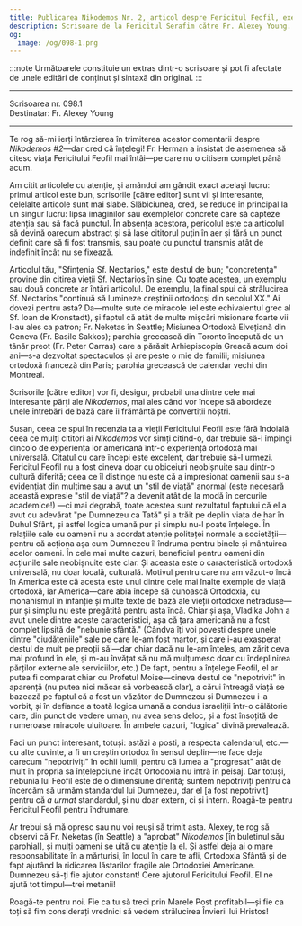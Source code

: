 ```yaml
---
title: Publicarea Nikodemos Nr. 2, articol despre Fericitul Feofil, exemple de Nebunie Sfântă
description: Scrisoare de la Fericitul Serafim către Fr. Alexey Young.
og:
  image: /og/098-1.png
---
```


:::note
Următoarele constituie un extras dintr-o scrisoare și pot fi afectate de unele editări de conținut și sintaxă din original.
:::

---

<div style={{textAlign:'right', fontFamily:'monospace'}}>Scrisoarea nr. 098.1</div>
<div style={{textAlign:'left', fontFamily:'monospace'}}>Destinatar: Fr. Alexey Young</div>

---

Te rog să-mi ierți întârzierea în trimiterea acestor comentarii despre *Nikodemos #2*—dar cred că înțelegi! Fr. Herman a insistat de asemenea să citesc viața Fericitului Feofil mai întâi—pe care nu o citisem complet până acum.

Am citit articolele cu atenție, și amândoi am gândit exact același lucru: primul articol este bun, scrisorile [către editor] sunt vii și interesante, celelalte articole sunt mai slabe. Slăbiciunea, cred, se reduce în principal la un singur lucru: lipsa imaginilor sau exemplelor concrete care să capteze atenția sau să facă punctul. În absența acestora, pericolul este ca articolul să devină oarecum abstract și să lase cititorul puțin în aer și fără un punct definit care să fi fost transmis, sau poate cu punctul transmis atât de indefinit încât nu se fixează.

Articolul tău, "Sfințenia Sf. Nectarios," este destul de bun; "concretența" provine din citirea vieții Sf. Nectarios în sine. Cu toate acestea, un exemplu sau două concrete ar întări articolul. De exemplu, la final spui că strălucirea Sf. Nectarios "continuă să lumineze creștinii ortodocși din secolul XX." Ai dovezi pentru asta? Da—multe sute de miracole (el este echivalentul grec al Sf. Ioan de Kronstadt), și faptul că atât de multe mișcări misionare foarte vii l-au ales ca patron; Fr. Neketas în Seattle; Misiunea Ortodoxă Elvețiană din Geneva (Fr. Basile Sakkos); parohia grecească din Toronto începută de un tânăr preot (Fr. Peter Carras) care a părăsit Arhiepiscopia Greacă acum doi ani—s-a dezvoltat spectaculos și are peste o mie de familii; misiunea ortodoxă franceză din Paris; parohia grecească de calendar vechi din Montreal.

Scrisorile [către editor] vor fi, desigur, probabil una dintre cele mai interesante părți ale *Nikodemos*, mai ales când vor începe să abordeze unele întrebări de bază care îi frământă pe convertiții noștri.

Susan, ceea ce spui în recenzia ta a vieții Fericitului Feofil este fără îndoială ceea ce mulți cititori ai *Nikodemos* vor simți citind-o, dar trebuie să-i împingi dincolo de experiența lor americană într-o experiență ortodoxă mai universală. Citatul cu care începi este excelent, dar trebuie să-l urmezi. Fericitul Feofil nu a fost cineva doar cu obiceiuri neobișnuite sau dintr-o cultură diferită; ceea ce îl distinge nu este că a impresionat oamenii sau s-a evidențiat din mulțime sau a avut un "stil de viață" anormal (este necesară această expresie "stil de viață"? a devenit atât de la modă în cercurile academice!) —ci mai degrabă, toate acestea sunt rezultatul faptului că el a avut cu adevărat "pe Dumnezeu ca Tată" și a trăit pe deplin viața de har în Duhul Sfânt, și astfel logica umană pur și simplu nu-l poate înțelege.
În relațiile sale cu oamenii nu a acordat atenție politeței normale a societății—pentru că acționa așa cum Dumnezeu îl îndruma pentru binele și mântuirea acelor oameni. În cele mai multe cazuri, beneficiul pentru oameni din acțiunile sale neobișnuite este clar.
Și aceasta este o caracteristică ortodoxă universală, nu doar locală, culturală. Motivul pentru care nu am văzut-o încă în America este că acesta este unul dintre cele mai înalte exemple de viață ortodoxă, iar America—care abia începe să cunoască Ortodoxia, cu monahismul în infanție și multe texte de bază ale vieții ortodoxe netraduse—pur și simplu nu este pregătită pentru asta încă.
Chiar și așa, Vladika John a avut unele dintre aceste caracteristici, așa că țara americană nu a fost complet lipsită de "nebunie sfântă." (Cândva îți voi povesti despre unele dintre "ciudățeniile" sale pe care le-am fost martor, și care i-au exasperat destul de mult pe preoții săi—dar chiar dacă nu le-am înțeles, am zărit ceva mai profund în ele, și m-au învățat să nu mă mulțumesc doar cu îndeplinirea părților externe ale serviciilor, etc.)
De fapt, pentru a înțelege Feofil, el ar putea fi comparat chiar cu Profetul Moise—cineva destul de "nepotrivit" în aparență (nu putea nici măcar să vorbească clar), a cărui întreagă viață se bazează pe faptul că a fost un văzător de Dumnezeu și Dumnezeu i-a vorbit, și în defiance a toată logica umană a condus israeliții într-o călătorie care, din punct de vedere uman, nu avea sens deloc, și a fost însoțită de numeroase miracole uluitoare. În ambele cazuri, "logica" divină prevalează.

Faci un punct interesant, totuși: astăzi a posti, a respecta calendarul, etc.—cu alte cuvinte, a fi un creștin ortodox în sensul deplin—ne face deja oarecum "nepotriviți" în ochii lumii, pentru că lumea a "progresat" atât de mult în propria sa înțelepciune încât Ortodoxia nu intră în peisaj. Dar totuși, nebunia lui Feofil este de o dimensiune diferită; suntem nepotriviți pentru că încercăm să urmăm standardul lui Dumnezeu, dar el [a fost nepotrivit] pentru că *a urmat* standardul, și nu doar extern, ci și intern. Roagă-te pentru Fericitul Feofil pentru îndrumare.

Ar trebui să mă opresc sau nu voi reuși să trimit asta. Alexey, te rog să observi că Fr. Neketas (în Seattle) a "aprobat" *Nikodemos* [în buletinul său parohial], și mulți oameni se uită cu atenție la el. Și astfel deja ai o mare responsabilitate în a mărturisi, în locul în care te afli, Ortodoxia Sfântă și de fapt ajutând la ridicarea lăstarilor fragile ale Ortodoxiei Americane.
Dumnezeu să-ți fie ajutor constant! Cere ajutorul Fericitului Feofil. El ne ajută tot timpul—trei metanii!

Roagă-te pentru noi. Fie ca tu să treci prin Marele Post profitabil—și fie ca toți să fim considerați vrednici să vedem strălucirea Învierii lui Hristos!
